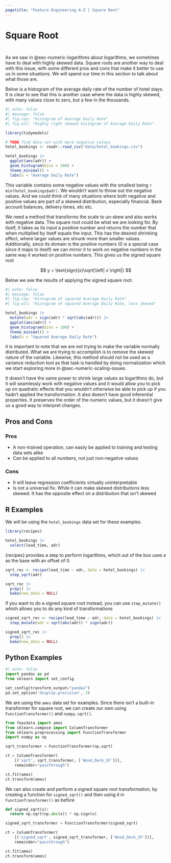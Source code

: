 ```yaml
---
pagetitle: "Feature Engineering A-Z | Square Root"
---
```


# Square Root {#sec-numeric-sqrt}

::: {style="visibility: hidden; height: 0px;"}
## Square Root
:::

As we saw in @sec-numeric-logarithms about logarithms, we sometimes have to deal with highly skewed data. Square roots are another way to deal with this issue, with some different pros and cons that make it better to use us in some situations. We will spend our time in this section to talk about what those are.

Below is a histogram of the average daily rate of the number of hotel stays. It is clear to see that this is another case where the data is highly skewed, with many values close to zero, but a few in the thousands.

```r
#| echo: false
#| message: false
#| fig-cap: "Histogram of Average Daily Rate"
#| fig-alt: "Highly right skewed histogram of Average Daily Rate"

library(tidymodels)

# TODO find data set with more negative values
hotel_bookings <- readr::read_csv("data/hotel_bookings.csv")

hotel_bookings |>
  ggplot(aes(adr)) +
  geom_histogram(bins = 100) +
  theme_minimal() +
  labs(x = "Average Daily Rate")
```

This variable contains some negative values with the smallest being `r min(hotel_bookings$adr)`. We wouldn't want to throw out the negative values. And we could think of many situations where both negative and positive values are part of a skewed distribution, especially financial. Bank account balances, delivery times, etc etc.

We need a method that transforms the scale to un-skew and also works with negative data. The square root could be what we are looking for. By itself, it takes as its input a positive number and returns the number that when multiplied by itself equals the input. This has the desired shrinking effect, where larger values are shrunk more than smaller values. Additionally, since its domain is the positive numbers (0 is a special case since it maps to itself) we can mirror it to work on negative numbers in the same way it worked on positive numbers. This gives us the signed square root

$$
y = \text{sign}(x)\sqrt{\left| x \right|}
$$

Below we see the results of applying the signed square root.

```r
#| echo: false
#| message: false
#| fig-cap: "Histogram of squared Average Daily Rate"
#| fig-alt: "Histogram of squared Average Daily Rate, less skewed"

hotel_bookings |>
  mutate(adr = sign(adr) * sqrt(abs(adr))) |>
  ggplot(aes(adr)) +
  geom_histogram(bins = 100) +
  theme_minimal() +
  labs(x = "Squared Average Daily Rate")
```

it is important to note that we are not trying to make the variable normally distributed. What we are trying to accomplish is to remove the skewed nature of the variable. Likewise, this method should not be used as a variance reduction tool as that task is handled by doing normalization which we start exploring more in @sec-numeric-scaling-issues.

It doesn't have the same power to shrink large values as logarithms do, but it will seamlessly work with negative values and it would allow you to pick up on quadratic effects that you wouldn't otherwise be able to pick up if you hadn't applied the transformation. It also doesn't have good inferential properties. It preserves the order of the numeric values, but it doesn't give us a good way to interpret changes.

## Pros and Cons

### Pros

- A non-trained operation, can easily be applied to training and testing data sets alike
- Can be applied to all numbers, not just non-negative values 

### Cons

- It will leave regression coefficients virtually uninterpretable
- Is not a universal fix. While it can make skewed distributions less skewed. It has the opposite effect on a distribution that isn't skewed

## R Examples

We will be using the `hotel_bookings` data set for these examples.

```r
library(recipes)

hotel_bookings |>
  select(lead_time, adr)
```

{recipes} provides a step to perform logarithms, which out of the box uses $e$ as the base with an offset of 0.

```r
sqrt_rec <- recipe(lead_time ~ adr, data = hotel_bookings) |>
  step_sqrt(adr)

sqrt_rec |>
  prep() |>
  bake(new_data = NULL)
```

if you want to do a signed square root instead, you can use `step_mutate()` which allows you to do any kind of transformations

```r
signed_sqrt_rec <- recipe(lead_time ~ adr, data = hotel_bookings) |>
  step_mutate(adr = sqrt(abs(adr)) * sign(adr))

signed_sqrt_rec |>
  prep() |>
  bake(new_data = NULL)
```

## Python Examples

```python
#| echo: false
import pandas as pd
from sklearn import set_config

set_config(transform_output="pandas")
pd.set_option('display.precision', 3)
```

We are using the `ames` data set for examples. Since there isn't a built-in transformer for square root, we can create our own using `FunctionTransformer()` and `numpy.sqrt()`.

```python
from feazdata import ames
from sklearn.compose import ColumnTransformer
from sklearn.preprocessing import FunctionTransformer
import numpy as np

sqrt_transformer = FunctionTransformer(np.sqrt)

ct = ColumnTransformer(
    [('sqrt', sqrt_transformer, ['Wood_Deck_SF'])], 
    remainder="passthrough")

ct.fit(ames)
ct.transform(ames)
```

We can also create and perform a signed square root transformation, by creating a function for `signed_sqrt()` and then using it in `FunctionTransformer()` as before

```python
def signed_sqrt(x):
  return np.sqrt(np.abs(x)) * np.sign(x)

signed_sqrt_transformer = FunctionTransformer(signed_sqrt)

ct = ColumnTransformer(
    [('signed_sqrt', signed_sqrt_transformer, ['Wood_Deck_SF'])], 
    remainder="passthrough")

ct.fit(ames)
ct.transform(ames)
```